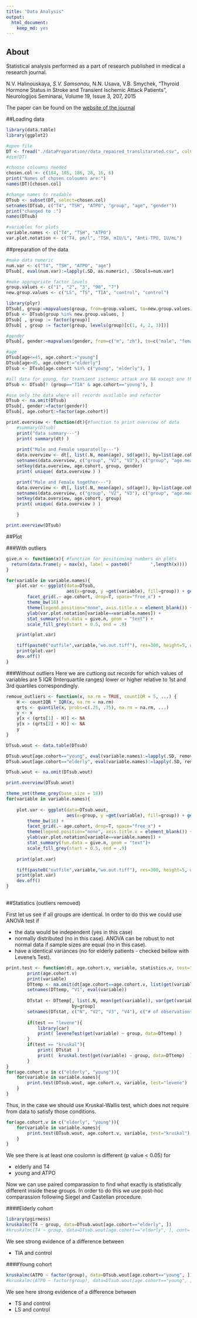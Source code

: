 ```yaml
---
title: "Data Analysis"
output: 
  html_document: 
    keep_md: yes
---
```


## About

Statistical analysis performed as a part of research published in medical a research journal. 

N.V. Halinouskaya, _S.V. Samsonau_, N.N. Usava, V.B. Smychek, “Thyroid Hormone Status in Stroke and Transient Ischemic Attack Patients”, Neurologijos Seminarai, Volume 19, Issue 3, 207, 2015

The paper can be found on the [website of the journal](http://www.neuroseminarai.lt/wp-content/uploads/2017/02/Neuro_2015_Nr3_207-209.pdf)



##Loading data

```r
library(data.table)
library(ggplot2)

#open file
DT <- fread("./dataPreparation//data_repaired_translitarated.csv", colClasses=rep("character", 977))
#dim(DT)

#choose coloumns needed
chosen.col <- c(184, 185, 186, 28, 16, 6) 
print("Names of chosen coloumns are:")
names(DT)[chosen.col]

#change names to readable
DTsub <- subset(DT, select=chosen.col) 
setnames(DTsub, c("T4", "TSH", "ATPO", "group", "age", "gender"))
print("changed to :")
names(DTsub)

#variables for plots
variable.names <- c("T4", "TSH", "ATPO")
var.plot.notation <- c("T4, pm/l", "TSH, mIU/L", "Anti-TPO, IU/mL")
```

##preparation of the data

```r
#make data numeric
num.var <- c("T4", "TSH", "ATPO", "age")
DTsub[, eval(num.var):=lapply(.SD, as.numeric), .SDcols=num.var]

#make appropriate factor levels
group.values <- c("1", "2", "3", "90", "7")
new.group.values <- c("LS", "TS", "TIA", "control", "control")

library(plyr)
DTsub[, group:=mapvalues(group, from=group.values, to=new.group.values)]
DTsub <- DTsub[group %in% new.group.values, ]
DTsub[ , group := factor(group)]
DTsub[ , group := factor(group, levels(group)[c(1, 4, 2, 3)])]

#gender
DTsub[, gender:=mapvalues(gender, from=c("m", "zh"), to=c("male", "female"))]

#age
DTsub[age<=45, age.cohort:="young"]
DTsub[age>45, age.cohort:="elderly"]
DTsub <- DTsub[age.cohort %in% c("young", "elderly"), ]

#all data for young, for transient ischemic attack are NA except one that is 0. So we do not use them
DTsub <- DTsub[! (group=="TIA" & age.cohort=="young"), ]

#use only the data where all records available and refactor
DTsub <- na.omit(DTsub)
DTsub[, gender:=factor(gender)]
DTsub[, age.cohort:=factor(age.cohort)]

```

```r
print.overview <- function(dt){#function to print overview of data
    #summary(DTsub)
    print("data summary---")
    print( summary(dt) )
        
    print("Male and Female separatelly---")
    data.overview <- dt[, list(.N, mean(age), sd(age)), by=list(age.cohort, group, gender)]
    setnames(data.overview, c("group", "V2", "V3"), c("group", "age.mean", "age.sd"))
    setkey(data.overview, age.cohort, group, gender)
    print( unique( data.overview ) )

    print("Male and Female together---")
    data.overview <- dt[, list(.N, mean(age), sd(age)), by=list(age.cohort, group)]
    setnames(data.overview, c("group", "V2", "V3"), c("group", "age.mean", "age.sd"))
    setkey(data.overview, age.cohort, group)
    print( unique( data.overview ) )

    }

print.overview(DTsub)
```


##Plot

###With outliers
```r
give.n <- function(x){ #function for positioning numbers on plots
  return(data.frame(y = max(x), label = paste0("       ",length(x))))
}

for(variable in variable.names){
    plot.var <- ggplot(data=DTsub,
                       aes(x=group, y =get(variable), fill=group)) + geom_boxplot() +
        facet_grid(.~ age.cohort, drop=T, space="free_x") +
        theme_bw(16) +
        theme(legend.position="none", axis.title.x = element_blank()) + 
        ylab(var.plot.notation[variable==variable.names]) +
        stat_summary(fun.data = give.n, geom = "text") +
        scale_fill_grey(start = 0.5, end = .9)

    print(plot.var)

    tiff(paste0("outfile",variable,"wo.out.tiff"), res=300, height=5, width=6.80, units="in")
    print(plot.var)
    dev.off()    
}

```
 
 
###Without outliers
Here we are cuttiong out records for which values of variables are 5 IQR (Interquartile ranges) lower or higher relative to 1st and 3rd quartiles correspondingly.

```r
remove_outliers <- function(x, na.rm = TRUE, countIQR = 5, ...) {
    H <- countIQR * IQR(x, na.rm = na.rm)
    qrts <- quantile(x, probs=c(.25, .75), na.rm = na.rm, ...)
    y <- x
    y[x < (qrts[1] - H)] <- NA
    y[x > (qrts[2] + H)] <- NA
    y
}

DTsub.wout <- data.table(DTsub)

DTsub.wout[age.cohort=="young", eval(variable.names):=lapply(.SD, remove_outliers), .SDcols=variable.names]
DTsub.wout[age.cohort=="elderly", eval(variable.names):=lapply(.SD, remove_outliers), .SDcols=variable.names]

DTsub.wout <- na.omit(DTsub.wout)
```

```r
print.overview(DTsub.wout)
```

```r
theme_set(theme_grey(base_size = 18))
for(variable in variable.names){
    
    plot.var <- ggplot(data=DTsub.wout,
                       aes(x=group, y =get(variable), fill=group)) + geom_boxplot() +
        theme_bw(16) +
        facet_grid(.~ age.cohort, drop=T, space="free_x") +
        theme(legend.position="none", axis.title.x = element_blank()) + 
        ylab(var.plot.notation[variable==variable.names]) +
        stat_summary(fun.data = give.n, geom = "text")+
        scale_fill_grey(start = 0.5, end = .9)
    
    print(plot.var)

    tiff(paste0("outfile",variable,"wo.out.tiff"), res=300, height=5, width=6.80, units="in")
    print(plot.var)
    dev.off()
}
    
```


##Statistics (outliers removed)

First let us see if all groups are identical. In order to do this we could use ANOVA test if  

 * the data would be independent (yes in this case)
 * normally distributed (no in this case). ANOVA can be robust to not normal data if sample sizes are equal (no in this case).
 * have a identical variances (no for elderly patients - checked bellow with Levene's Test).

```r
print.test <- function(dt, age.cohort.v, variable, statistics.v, test="kruskal"){
        print(age.cohort.v)
        print(variable)
        DTtemp <- na.omit(dt[age.cohort==age.cohort.v, list(get(variable), group)])
        setnames(DTtemp, "V1", eval(variable))
        
        DTstat <- DTtemp[, list(.N, mean(get(variable)), var(get(variable)), median(get(variable))), 
                         by=group]
        setnames(DTstat, c("N", "V2", "V3", "V4"), c("# of observations", "mean", "variance", "median"))
        
        if(test == "levene"){
            library(car)
            print( leveneTest(get(variable) ~ group, data=DTtemp) )
        }
        if(test == "kruskal"){
            print( DTstat  )    
            print(  kruskal.test(get(variable) ~ group, data=DTtemp)  )
        }
}
for(age.cohort.v in c("elderly", "young")){
    for(variable in variable.names){
        print.test(DTsub.wout, age.cohort.v, variable, test="levene")        
    }    
}
```

Thus, in the case we should use Kruskal-Wallis test, which does not require from data to satisfy those conditions.

```r
for(age.cohort.v in c("elderly", "young")){
    for(variable in variable.names){
        print.test(DTsub.wout, age.cohort.v, variable, test="kruskal")        
    }    
}


```

We see there is at least one coulomn is different (p value < 0.05) for

 * elderly and T4
 * young and ATPO

Now we can use paired comparassion to find what exactly is statistically different inside these groups.
In order to do this we use post-hoc comparassion following Siegel and Castellan procedure.

####Elderly cohort
```r
library(pgirmess)
kruskalmc(T4 ~ group, data=DTsub.wout[age.cohort=="elderly", ])
#kruskalmc(T4 ~ group, data=DTsub.wout[age.cohort=="elderly", ], cont='two-tailed')

```
We see strong evidence of a difference between

 * TIA and control
  
####Young cohort
```r
kruskalmc(ATPO ~ factor(group), data=DTsub.wout[age.cohort=="young", ])
#kruskalmc(ATPO ~ factor(group), data=DTsub.wout[age.cohort=="young", ], cont='two-tailed')

```

We see here strong evidence of a difference between

 * TS and control
 * LS and control
